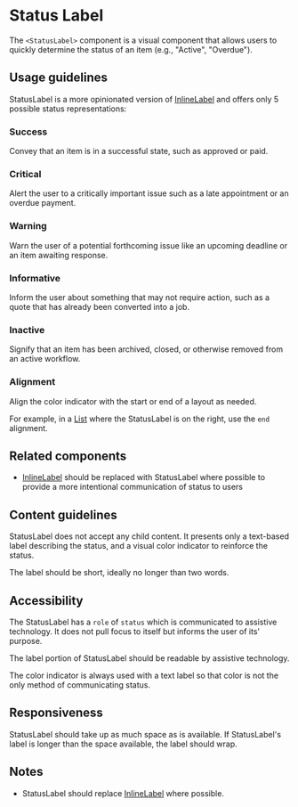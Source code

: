 
<Meta title="Components/Status and Feedback/StatusLabel/Docs" />

# Status Label

The `<StatusLabel>` component is a visual component that allows users to quickly
determine the status of an item (e.g., "Active", "Overdue").

## Usage guidelines

StatusLabel is a more opinionated version of
[InlineLabel](../?path=/docs/components-status-and-feedback-inlinelabel--inline-label)
and offers only 5 possible status representations:

### Success

Convey that an item is in a successful state, such as approved or paid.

### Critical

Alert the user to a critically important issue such as a late appointment or an
overdue payment.

### Warning

Warn the user of a potential forthcoming issue like an upcoming deadline or an
item awaiting response.

### Informative

Inform the user about something that may not require action, such as a quote
that has already been converted into a job.

### Inactive

Signify that an item has been archived, closed, or otherwise removed from an
active workflow.

<Canvas>
  <Content>
    <StatusLabel label="Success" status="success" alignment="start" />
    <StatusLabel label="Critical" status="critical" alignment="start" />
    <StatusLabel label="Informative" status="informative" alignment="start" />
    <StatusLabel label="Warning" status="warning" alignment="start" />
    <StatusLabel label="Inactive" status="inactive" alignment="start" />
  </Content>
</Canvas>

### Alignment

Align the color indicator with the start or end of a layout as needed.

For example, in a [List](../?path=/docs/components-lists-and-tables-list--list)
where the StatusLabel is on the right, use the `end` alignment.

<Canvas>
  <div style={{ display: "flex", justifyContent: "space-between" }}>
    <StatusLabel label="Start" status="inactive" alignment="start" />
    <StatusLabel label="End" status="inactive" alignment="end" />
  </div>
</Canvas>

## Related components

- [InlineLabel](../?path=/docs/components-status-and-feedback-inlinelabel--inline-label)
  should be replaced with StatusLabel where possible to provide a more
  intentional communication of status to users

## Content guidelines

StatusLabel does not accept any child content. It presents only a text-based
label describing the status, and a visual color indicator to reinforce the
status.

The label should be short, ideally no longer than two words.

## Accessibility

The StatusLabel has a `role` of `status` which is communicated to assistive
technology. It does not pull focus to itself but informs the user of its'
purpose.

The label portion of StatusLabel should be readable by assistive technology.

The color indicator is always used with a text label so that color is not the
only method of communicating status.

## Responsiveness

StatusLabel should take up as much space as is available. If StatusLabel's label
is longer than the space available, the label should wrap.

## Notes

- StatusLabel should replace
  [InlineLabel](../?path=/docs/components-status-and-feedback-inlinelabel--inline-label)
  where possible.
